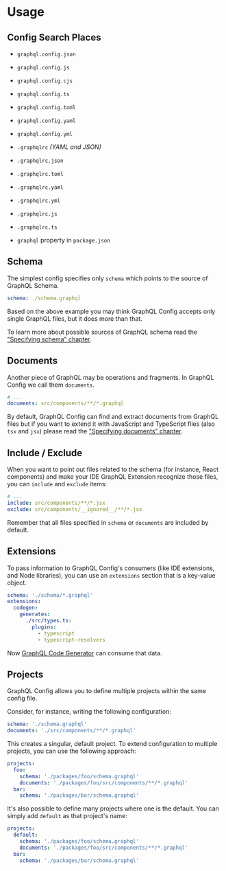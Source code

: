 
# Usage

## Config Search Places

- `graphql.config.json`
- `graphql.config.js`
- `graphql.config.cjs`
- `graphql.config.ts`
- `graphql.config.toml`
- `graphql.config.yaml`
- `graphql.config.yml`

- `.graphqlrc` _(YAML and JSON)_
- `.graphqlrc.json`
- `.graphqlrc.toml`
- `.graphqlrc.yaml`
- `.graphqlrc.yml`
- `.graphqlrc.js`
- `.graphqlrc.ts`

- `graphql` property in `package.json`

## Schema

The simplest config specifies only `schema` which points to the source of GraphQL Schema.

```yaml
schema: ./schema.graphql
```

Based on the above example you may think GraphQL Config accepts only single GraphQL files, but it does more than that.

To learn more about possible sources of GraphQL schema read the ["Specifying schema" chapter](./schema).

## Documents

Another piece of GraphQL may be operations and fragments. In GraphQL Config we call them `documents`.

```yaml
# ...
documents: src/components/**/*.graphql
```

By default, GraphQL Config can find and extract documents from GraphQL files but if you want to extend it with JavaScript and TypeScript files (also `tsx` and `jsx`) please read the ["Specifying documents" chapter](./documents).

## Include / Exclude

When you want to point out files related to the schema (for instance, React components) and make your IDE GraphQL Extension recognize those files, you can `include` and `exclude` items:

```yaml
# ...
include: src/components/**/*.jsx
exclude: src/components/__ignored__/**/*.jsx
```

<Callout>Remember that all files specified in `schema` or `documents` are included by default.</Callout>

## Extensions

To pass information to GraphQL Config's consumers (like IDE extensions, and Node libraries), you can use an `extensions` section that is a key-value object.

```yaml
schema: './schema/*.graphql'
extensions:
  codegen:
    generates:
      ./src/types.ts:
        plugins:
          - typescript
          - typescript-resolvers
```

Now [GraphQL Code Generator](https://graphql-code-generator.com) can consume that data.

## Projects

GraphQL Config allows you to define multiple projects within the same config file.

Consider, for instance, writing the following configuration:

```yaml
schema: './schema.graphql'
documents: './src/components/**/*.graphql'
```

This creates a singular, default project. To extend configuration to multiple projects, you can use the following approach:

```yaml
projects:
  foo:
    schema: './packages/foo/schema.graphql'
    documents: './packages/foo/src/components/**/*.graphql'
  bar:
    schema: './packages/bar/schema.graphql'
```

It's also possible to define many projects where one is the default. You can simply add `default` as that project's name:

```yaml /default/
projects:
  default:
    schema: './packages/foo/schema.graphql'
    documents: './packages/foo/src/components/**/*.graphql'
  bar:
    schema: './packages/bar/schema.graphql'
```
